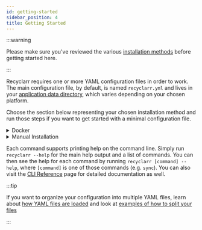 ```yaml
---
id: getting-started
sidebar_position: 4
title: Getting Started
---
```


:::warning

Please make sure you've reviewed the various [installation methods](installation/index.mdx) before
getting started here.

:::

Recyclarr requires one or more YAML configuration files in order to work. The main configuration
file, by default, is named `recyclarr.yml` and lives in your [application data directory][appdata],
which varies depending on your chosen platform.

Choose the section below representing your chosen installation method and run those steps if you
want to get started with a minimal configuration file.

<details>
<summary>Docker</summary>

[Installation Instructions](installation/docker.mdx)

The steps below assume you are using Docker Compose with a service named `recyclarr`. You are
responsible for translating these steps appropriately for other solutions like Docker Swarm,
Kubernetes, raw Docker, etc.

1. Run `docker compose run --rm recyclarr config create` to create a starter `recyclarr.yml` file in
   the [application data directory][appdata] (for Docker, this will be in `/config/recyclarr.yml`).
1. Open the generated YAML file from the previous step. At a minimum you must update the `base_url`
   and `api_key` properties for each service that you want to use. Use the configuration [reference]
   and [examples] pages to assist you in understanding an editing other parts of the file as you see
   fit.

If you're using [Cron Mode](installation/docker.mdx#cron-mode), your work ends here. If you want to
verify the behavior by [running manually](installation/docker.mdx#manual-mode), then you can execute
`docker compose run --rm recyclarr sync` to update all instances using the configuration provided in
the previous step.

</details>

<details>
<summary>Manual Installation</summary>

[Installation Instructions](installation/manual-install.mdx)

1. Run `recyclarr config create` to create a starter `recyclarr.yml` file in the [application data
   directory][appdata].
1. Open the generated YAML file from the previous step. At a minimum you must update the `base_url`
   and `api_key` properties for each service that you want to use. Use the configuration [reference]
   and [examples] pages to assist you in understanding an editing other parts of the file as you see
   fit.
1. Run `recyclarr sync` to update all instances using the configuration provided in the previous
   step.

</details>

Each command supports printing help on the command line. Simply run `recyclarr --help` for the main
help output and a list of commands. You can then see the help for each command by running `recyclarr
[command] --help`, where `[command]` is one of those commands (e.g. `sync`). You can also visit the
[CLI Reference](cli/index.mdx) page for detailed documentation as well.

:::tip

If you want to organize your configuration into multiple YAML files, learn about [how YAML files are
loaded](file-structure.mdx#default-yaml) and look at [examples of how to split your
files](yaml/configuration-examples.mdx)

:::

[appdata]: /file-structure.mdx#appdata-directory
[reference]: /yaml/config-reference/index.mdx
[examples]: /yaml/configuration-examples.mdx
